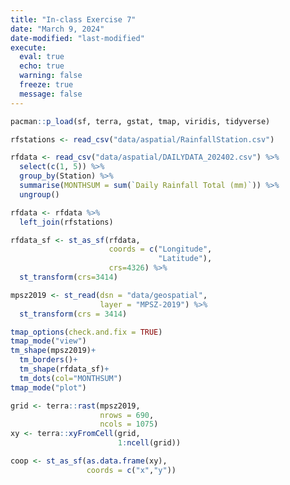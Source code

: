 ```yaml
---
title: "In-class Exercise 7"
date: "March 9, 2024"
date-modified: "last-modified"
execute:
  eval: true
  echo: true
  warning: false
  freeze: true
  message: false
---
```


```r
pacman::p_load(sf, terra, gstat, tmap, viridis, tidyverse)
```

```r
rfstations <- read_csv("data/aspatial/RainfallStation.csv")
```

```r
rfdata <- read_csv("data/aspatial/DAILYDATA_202402.csv") %>%
  select(c(1, 5)) %>%
  group_by(Station) %>%
  summarise(MONTHSUM = sum(`Daily Rainfall Total (mm)`)) %>%
  ungroup()
```

```r
rfdata <- rfdata %>%
  left_join(rfstations)
```

```r
rfdata_sf <- st_as_sf(rfdata,
                      coords = c("Longitude",
                                 "Latitude"),
                      crs=4326) %>%
  st_transform(crs=3414)
```

```r
mpsz2019 <- st_read(dsn = "data/geospatial",
                    layer = "MPSZ-2019") %>%
  st_transform(crs = 3414)
```

```r
tmap_options(check.and.fix = TRUE)
tmap_mode("view")
tm_shape(mpsz2019)+
  tm_borders()+
  tm_shape(rfdata_sf)+
  tm_dots(col="MONTHSUM")
tmap_mode("plot")
```

```r
grid <- terra::rast(mpsz2019,
                    nrows = 690,
                    ncols = 1075)
xy <- terra::xyFromCell(grid,
                        1:ncell(grid))
```

```r
coop <- st_as_sf(as.data.frame(xy),
                 coords = c("x","y"))
```

```r

```

```r

```

